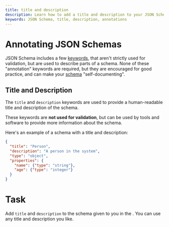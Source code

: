 ```yaml
---
title: title and description
description: Learn how to add a title and description to your JSON Schema.
keywords: JSON Schema, title, description, annotations
---
```



# Annotating JSON Schemas

JSON Schema includes a few [keywords](https://json-schema.org/learn/glossary#subschema), that aren't strictly used for validation, but are used to describe parts of a schema. None of these "annotation" keywords are required, but they are encouraged for good practice, and can make your [schema](https://json-schema.org/learn/glossary#schema) "self-documenting".

## Title and Description

The `title` and `description` keywords are used to provide a human-readable title and description of the schema. 

These keywords are **not used for validation**, but can be used by tools and software to provide more information about the schema.

Here's an example of a schema with a title and description:

```json highlightLineStart={2} highlightLineEnd={3}
{
  "title": "Person",
  "description": "A person in the system",
  "type": "object",
  "properties": {
    "name": {"type": "string"},
    "age": {"type": "integer"}
  }
}
```

# Task 
Add `title` and `description` to the schema given to you in the <SideEditorLink/>. You can use any title and description you like.